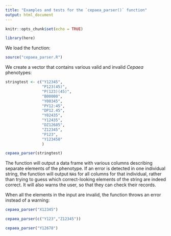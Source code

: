 ```yaml
---
title: "Examples and tests for the `cepaea_parser()` function"
output: html_document
---
```


```r
knitr::opts_chunk$set(echo = TRUE)
```

```r
library(here)
```

We load the function:

```r
source("cepaea_parser.R")
```

We create a vector that contains various valid and invalid *Cepaea* phenotypes:
```r
stringtest <- c("Y12345",
                "P123(45)",
                "P(123)(45)",
                "B00000",
                "Y00345",
                "PY12:45",
                "DP12.45",
                "Y02435",
                "Y12435",
                "DZ12685",
                "Z12345",
                "P123",
                "Y123450"
                )
```


```r
cepaea_parser(stringtest)
```
The function will output a data frame with various columns describing separate elements of the phenotype. If an error is detected in one individual string, the function will output `NA`s for all columns for that individual, rather than trying to guess which correct-looking elements of the string are indeed correct. It will also warns the user, so that they can check their records.


When all the elements in the input are invalid, the function throws an error instead of a warning:

```r
cepaea_parser("X12345")
```

```r
cepaea_parser(c("Y123","Z12345"))
```

```r
cepaea_parser("Y12678")
```

